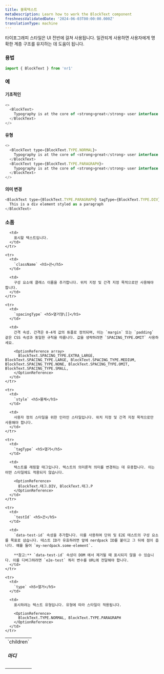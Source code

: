 ```yaml
---
title: 블록텍스트
metaDescription: Learn how to work the BlockText component
freshnessValidatedDate: '2024-06-03T00:00:00.000Z'
translationType: machine
---
```


타이포그래피 스타일은 UI 전반에 걸쳐 사용됩니다. 일관되게 사용하면 사용자에게 명확한 계층 구조를 유지하는 데 도움이 됩니다.

### 용법

```js
import { BlockText } from 'nr1'
```

### 예

#### 기초적인

```js
<>
  <BlockText>
    Typography is at the core of <strong>great</strong> user interface design.
  </BlockText>
</>
```

#### 유형

```js
<>
  <BlockText type={BlockText.TYPE.NORMAL}>
    Typography is at the core of <strong>great</strong> user interface design.
  </BlockText>
  <BlockText type={BlockText.TYPE.PARAGRAPH}>
    Typography is at the core of <strong>great</strong> user interface design.
  </BlockText>
</>
```

#### 의미 변경

```js
<BlockText type={BlockText.TYPE.PARAGRAPH} tagType={BlockText.TYPE.DIV}>
  This is a div element styled as a paragraph
</BlockText>
```

### 소품

<table>
  <tbody>
    <tr>
      <td>
        `children` <h5>마디</h5>
      </td>

      <td>
        표시할 텍스트입니다.
      </td>
    </tr>

    <tr>
      <td>
        `className` <h5>끈</h5>
      </td>

      <td>
        구성 요소에 클래스 이름을 추가합니다. 위치 지정 및 간격 지정 목적으로만 사용해야 합니다.
      </td>
    </tr>

    <tr>
      <td>
        `spacingType` <h5>열거형\[]</h5>
      </td>

      <td>
        간격 속성. 간격은 0-4개 값의 튜플로 정의되며, 이는 `margin` 또는 `padding` 같은 CSS 속성과 동일한 규칙을 따릅니다. 값을 생략하려면 `SPACING_TYPE.OMIT` 사용하세요.

        <OptionReference array>
          BlockText.SPACING_TYPE.EXTRA_LARGE, BlockText.SPACING_TYPE.LARGE, BlockText.SPACING_TYPE.MEDIUM, BlockText.SPACING_TYPE.NONE, BlockText.SPACING_TYPE.OMIT, BlockText.SPACING_TYPE.SMALL,
        </OptionReference>
      </td>
    </tr>

    <tr>
      <td>
        `style` <h5>물체</h5>
      </td>

      <td>
        사용자 정의 스타일을 위한 인라인 스타일입니다. 위치 지정 및 간격 지정 목적으로만 사용해야 합니다.
      </td>
    </tr>

    <tr>
      <td>
        `tagType` <h5>열거</h5>
      </td>

      <td>
        텍스트를 래핑할 태그입니다. 텍스트의 의미론적 의미를 변경하는 데 유용합니다. 이는 어떤 스타일에도 적용되지 않습니다.

        <OptionReference>
          BlockText.태그.DIV, BlockText.태그.P
        </OptionReference>
      </td>
    </tr>

    <tr>
      <td>
        `testId` <h5>끈</h5>
      </td>

      <td>
        `data-test-id` 속성을 추가합니다. 이를 사용하여 단위 및 E2E 테스트의 구성 요소를 목표로 삼습니다. 테스트 ID가 유효하려면 앞에 nerdpack ID를 붙이고 그 뒤에 점이 옵니다. 예를 들어 `my-nerdpack.some-element`.

        **참고:** `data-test-id` 속성이 DOM 에서 제거될 때 표시되지 않을 수 있습니다. 이를 디버그하려면 `e2e-test` 쿼리 변수를 URL에 전달해야 합니다.
      </td>
    </tr>

    <tr>
      <td>
        `type` <h5>열거</h5>
      </td>

      <td>
        표시하려는 텍스트 유형입니다. 유형에 따라 스타일이 적용됩니다.

        <OptionReference>
          BlockText.TYPE.NORMAL, BlockText.TYPE.PARAGRAPH
        </OptionReference>
      </td>
    </tr>
  </tbody>
</table>